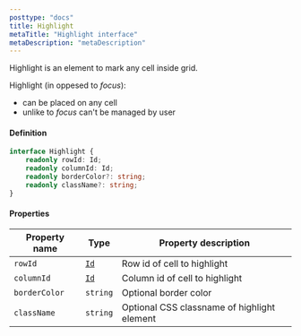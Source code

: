 ```yaml
---
posttype: "docs"
title: Highlight
metaTitle: "Highlight interface"
metaDescription: "metaDescription"
--- 
```


Highlight is an element to mark any cell inside grid.

Highlight (in oppesed to *focus*):
- can be placed on any cell
- unlike to *focus* can't be managed by user


#### Definition

```ts
interface Highlight {
    readonly rowId: Id;
    readonly columnId: Id;
    readonly borderColor?: string;
    readonly className?: string;
}
```

#### Properties

| Property name     | Type                                      | Property description |
| -----------       | ------                                    | -------------------- |
| `rowId`           | [`Id`](/docs/3.0/7-api/1-types/4-id/)     | Row id of cell to highlight  |
| `columnId`        | [`Id`](/docs/3.0/7-api/1-types/4-id/)     | Column id of cell to highlight  |
| `borderColor`     | `string`                                  | Optional border color |
| `className`       | `string`                                  | Optional CSS classname of highlight element  |
